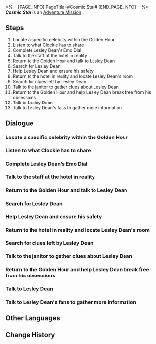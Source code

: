 <%-- [PAGE_INFO]
PageTitle=#Cosmic Star#
[END_PAGE_INFO] --%>
{{Stub|Dialogue.}}
{{Mission Infobox
|id            = 2030001
|title         = 
|image         = <!--Mission Cosmic Star.png-->
|type          = Adventure
|event_name    = 
|chapter       = 
|requirements  = [[Trailblaze Mission]] ''[[Whodunit]]'' completed
|summary       = The figure of the prematurely departed cosmic superstar Lesley Dean has reappeared at the Golden Hour.<br />However, he is not a real individual, but an illusion formed by numerous inseparable thoughts.<br />In the Dreamscape, this illusion continuously seeks evidence of its own existence.
|characters    = Trailblazer
|startLocation = [[<!--starting world-->]] - [[<!--starting area-->]]
|world         = <!--starting world-->
|area          = <!--starting area-->
|prev          = 
|next          = 
|exp           = 350
|credits       = 80000
|stellarJade   = 50
|other         = {{Card List|Traveler's Guide*5; Refined Aether*5; Lost Crystal*5; Clock Credits*360}}
}}
'''''Cosmic Star''''' is an [[Adventure Mission]]<!--in [world]-->.

==Steps==
# Locate a specific celebrity within the Golden Hour
# Listen to what Clockie has to share
# Complete Lesley Dean's Emo Dial
# Talk to the staff at the hotel in reality
# Return to the Golden Hour and talk to Lesley Dean
# Search for Lesley Dean
# Help Lesley Dean and ensure his safety
# Return to the hotel in reality and locate Lesley Dean's room
# Search for clues left by Lesley Dean
# Talk to the janitor to gather clues about Lesley Dean
# Return to the Golden Hour and help Lesley Dean break free from his obsessions
# Talk to Lesley Dean
# Talk to Lesley Dean's fans to gather more information

<!--
==Gameplay Notes==

--><!--
==Trial Character==

-->
==Dialogue==
{{Stub Dialogue}}
===Locate a specific celebrity within the Golden Hour===
{{Mission Description|type=adventure|location=<!--to be added-->|According to the Sweet Dream Times's reports, a certain deceased superstar has appeared in Penacony.<br />Intrigued, you decide to catch a glimpse of this "superstar."}}
{{Dialogue Start}}
:{{tx}}
{{Dialogue End}}

===Listen to what Clockie has to share===
{{Mission Description|type=adventure|location=<!--to be added-->|update|Clockie expresses concern about Lesley Dean's state. Maybe you should have a talk with him.}}
{{Dialogue Start}}
:{{tx}}
{{Dialogue End}}

===Complete Lesley Dean's Emo Dial===
{{Mission Description|type=adventure|location=<!--to be added-->|update|Lesley Dean's Emo Dial lacks a specific emotion.<br />Complete it and help Lesley rediscover his true self.}}
{{Dialogue Start}}
:{{tx}}
{{Dialogue End}}

===Talk to the staff at the hotel in reality===
{{Mission Description|type=adventure|location=<!--to be added-->|update|All of a sudden, Lesley Dean becomes overwhelmed by a whirlwind of disorienting emotions, and he tells you that he has forgotten how to return to reality.<br />He desperately needs help. Return to reality and consult the hotel staff for guidance.}}
{{Dialogue Start}}
:{{tx}}
{{Dialogue End}}

===Return to the Golden Hour and talk to Lesley Dean===
{{Mission Description|type=adventure|location=<!--to be added-->|update|You have a bad feeling that the Bloodhound Family might be working against Lesley Dean. Return to the Golden Hour and check in on him.}}
{{Dialogue Start}}
:{{tx}}
{{Dialogue End}}

===Search for Lesley Dean===
{{Mission Description|type=adventure|location=<!--to be added-->|update|Lesley Dean's fans inform you that the superstar is being pursued by gang members. Find him and figure out what happened.}}
{{Dialogue Start}}
:{{tx}}
{{Dialogue End}}

===Help Lesley Dean and ensure his safety===
{{Mission Description|type=adventure|location=<!--to be added-->|update|For some reason, Lesley Dean is being pursued by the Bloodhound Family. Help him resolve this issue.}}
{{Dialogue Start}}
:{{tx}}
{{Dialogue End}}

===Return to the hotel in reality and locate Lesley Dean's room===
{{Mission Description|type=adventure|location=<!--to be added-->|update|According to the Bloodhound Family, Lesley Dean is staying in room 1007.<br />Lesley Dean wants you to investigate his room in reality.}}
{{Dialogue Start}}
:{{tx}}
{{Dialogue End}}

===Search for clues left by Lesley Dean===
{{Mission Description|type=adventure|location=<!--to be added-->|update|You arrive at room 1007, only to discover that Lesley Dean is not present.<br />Search around for any clues that might provide insight.}}
{{Dialogue Start}}
:{{tx}}
{{Dialogue End}}

===Talk to the janitor to gather clues about Lesley Dean===
{{Mission Description|type=adventure|location=<!--to be added-->|update|It turns out that Lesley Dean has been gone for some time, and the person in the Dreamscape was created by his fans struggling to accept his death.<br />A startled janitor appears behind you. Perhaps she knows something...}}
{{Dialogue Start}}
:{{tx}}
{{Dialogue End}}

===Return to the Golden Hour and help Lesley Dean break free from his obsessions===
{{Mission Description|type=adventure|location=<!--to be added-->|update|It turns out that Lesley Dean has been gone for some time, and the person in the Dreamscape was created by his fans struggling to accept his death.<br />Return to the Golden Hour and inform him of the truth.}}
{{Dialogue Start}}
:{{tx}}
{{Dialogue End}}

===Talk to Lesley Dean===
{{Mission Description|type=adventure|location=<!--to be added-->|update|You have helped Lesley Dean in freeing the people who created him, and now he has no regrets.<br />Talk to him and conclude this bizarre journey.}}
{{Dialogue Start}}
:{{tx}}
{{Dialogue End}}

===Talk to Lesley Dean's fans to gather more information===
{{Mission Description|type=adventure|location=<!--to be added-->|update|One of Lesley Dean's fans is crying for help. Talk to her to get more information.}}
{{Dialogue Start}}
:{{tx}}
{{Dialogue End}}

==Other Languages==
{{Other Languages
|en   = Cosmic Star
|zhs  = 银河之星
|zht  = 銀河之星
|ja   = 銀河のスター
|ko   = 은하 스타
|es   = Superestrella galáctica
|fr   = Étoile cosmique
|ru   = Космическая суперзвезда
|th   = ซูเปอร์สตาร์แห่งกาแล็กซี
|vi   = Ngôi Sao Ngân Hà
|de   = Galaktischer Superstar
|id   = Bintang Galaksi
|pt   = Estrela Cósmica
}}

==Change History==
{{Change History|2.0}}
